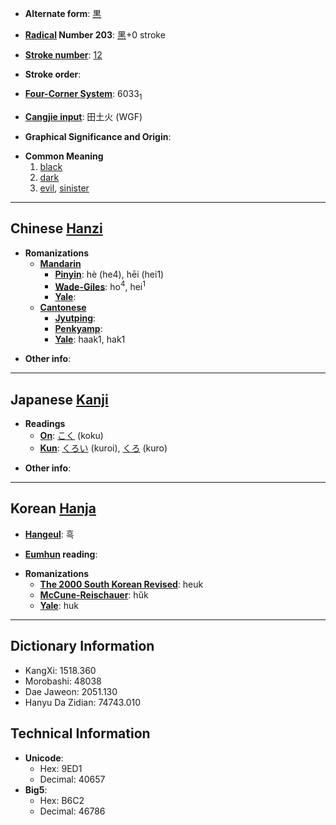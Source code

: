 * '''Alternate form''': [[黒]]

* '''[[Wiktionary:Chinese radical index| Radical]] Number 203''': [[Wiktionary:Chinese radical index 黑|黑]]+0 stroke

* '''[[Wiktionary:Chinese total strokes index|Stroke number]]''': [[Wiktionary:Chinese total strokes index 12|12]]

* '''Stroke order''': 

* '''[[Wiktionary:Chinese four corner index|Four-Corner System]]''': 6033<sub>1</sub>

* '''[[Wiktionary:Chinese Cangjie index|Cangjie input]]''': 田土火 (WGF)

* '''Graphical Significance and Origin''': 

* '''Common Meaning'''
*#[[black]]
*# [[dark]]
*# [[evil]], [[sinister]]


----

== Chinese [[Hanzi]] ==

* '''Romanizations'''
** '''[[Mandarin]]'''
*** '''[[Pinyin]]''': hè (he4), hēi (hei1)
*** '''[[Wade-Giles]]''': ho<sup>4</sup>, hei<sup>1</sup>
*** '''[[Yale]]''': 
** '''[[Cantonese]]'''
*** '''[[Jyutping]]''':
*** '''[[Penkyamp]]''': 
*** '''[[Yale]]''': haak1, hak1

* '''Other info''': 

----

== Japanese [[Kanji]] ==

* '''Readings'''
** '''[[On]]''': [[こく]] (koku)
** '''[[Kun]]''': [[くろい]] (kuroi), [[くろ]] (kuro)

* '''Other info''':  

----

== Korean [[Hanja]] ==

* '''[[Hangeul]]''': 흑

* '''[[Eumhun]] reading''': 

* '''Romanizations'''
** '''[[The 2000 South Korean Revised Romanization|The 2000 South Korean Revised]]''': heuk
** '''[[McCune-Reischauer]]''': hŭk
** '''[[Yale]]''': huk

----

== Dictionary Information ==

* KangXi: 1518.360
* Morobashi: 48038
* Dae Jaweon: 2051.130
* Hanyu Da Zidian: 74743.010

== Technical Information ==

* '''Unicode''':
** Hex: 9ED1
** Decimal: 40657
* '''Big5''':
** Hex: B6C2
** Decimal: 46786